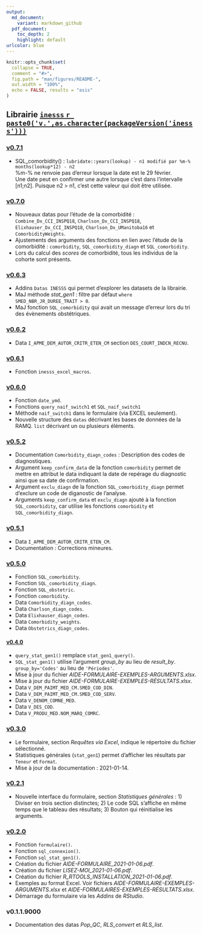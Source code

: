 ```yaml
---
output:
  md_document:
    variant: markdown_github
  pdf_document:
    toc_depth: 2
    highlight: default
urlcolor: blue
---
```

  
```r
knitr::opts_chunk$set(
  collapse = TRUE,
  comment = "#>",
  fig.path = "man/figures/README-",
  out.width = "100%",
  echo = FALSE, results = "asis"
)
```

## Librairie [`inesss` `r paste0('v.',as.character(packageVersion('inesss')))`](https://github.com/INESSS-QC/inesss1)

### [v0.7.1](https://github.com/INESSS-QC/inesss1/pull/15)
* SQL_comorbidity() : `lubridate::years(lookup) - n1 modifié par %m-% months(lookup*12) - n2`  
%m-% ne renvoie pas d'erreur lorsque la date est le 29 février.  
Une date peut en confirmer une autre lorsque c'est dans l'intervalle [n1;n2]. Puisque n2 > n1, c'est cette valeur qui doit être utilisée.

### [v0.7.0](https://github.com/INESSS-QC/inesss1/pull/14)
* Nouveaux datas pour l'étude de la comorbidité : `Combine_Dx_CCI_INSPQ18`, `Charlson_Dx_CCI_INSPQ18`, `Elixhauser_Dx_CCI_INSPQ18`, `Charlson_Dx_UManitoba16` et `ComorbidityWeights`.
* Ajustements des arguments des fonctions en lien avec l'étude de la comorbidité : `comorbidity`, `SQL_comorbidity_diagn` et `SQL_comorbidity`.
* Lors du calcul des *scores* de comorbidité, tous les individus de la cohorte sont présents.

### [v0.6.3](https://github.com/INESSS-QC/inesss1/pull/13)
* Addins `Datas INESSS` qui permet d'explorer les datasets de la librairie.
* MaJ méthode *stat_gen1* : filtre par défaut `where SMED_NBR_JR_DUREE_TRAIT > 0`.
* MaJ fonction `SQL_comorbidity` qui avait un message d'erreur lors du tri des évènements obstétriques.

### [v0.6.2](https://github.com/INESSS-QC/inesss1/commit/d223ab8038d16db8b7c7949f7289f71b2fa30fb0)
* Data `I_APME_DEM_AUTOR_CRITR_ETEN_CM` section `DES_COURT_INDCN_RECNU`.

### [v0.6.1](https://github.com/INESSS-QC/inesss1/pull/12)
* Fonction `inesss_excel_macros`.

### [v0.6.0](https://github.com/INESSS-QC/inesss1/pull/11)
* Fonction `date_ymd`.
* Fonctions `query_naif_switch1` et `SQL_naif_switch1`
* Méthode `naif_switch1` dans le formulaire (via EXCEL seulement).
* Nouvelle structure des `datas` décrivant les bases de données de la RAMQ. `list` décrivant un ou plusieurs éléments.

### [v0.5.2](https://github.com/INESSS-QC/inesss1/commit/198d47ddaf7ff50fb956704e857923e3b6c7caf7)
* Documentation `Comorbidity_diagn_codes` : Description des codes de diagnostiques.
* Argument `keep_confirm_data` de la fonction `comorbidity` permet de mettre en attribut le data indiquant la date de repérage du diagnostic ainsi que sa date de confirmation.
* Argument `exclu_diagn` de la fonction `SQL_comorbidity_diagn` permet d'exclure un code de diganostic de l'analyse.
* Arguments `keep_confirm_data` et `exclu_diagn` ajouté à la fonction `SQL_comorbidity`, car utilise les fonctions `comorbidity` et `SQL_comorbidity_diagn`.

### [v0.5.1](https://github.com/INESSS-QC/inesss1/commit/7a4055b3937c17c67af24723f8aae2938dfed8a1)
* Data `I_APME_DEM_AUTOR_CRITR_ETEN_CM`.
* Documentation : Corrections mineures.

### [v0.5.0](https://github.com/INESSS-QC/inesss1/pull/10)
* Fonction `SQL_comorbidity`.
* Fonction `SQL_comorbidity_diagn`.
* Fonction `SQL_obstetric`.
* Fonction `comorbidity`.
* Data `Comorbidity_diagn_codes`.
* Data `Charlson_diagn_codes`.
* Data `Elixhauser_diagn_codes`.
* Data `Comorbidity_weights`.
* Data `Obstetrics_diagn_codes`.


#### [v0.4.0](https://github.com/INESSS-QC/inesss1/pull/7)
* `query_stat_gen1()` remplace `stat_gen1_query()`.
* `SQL_stat_gen1()` utilise l'argument *group_by* au lieu de *result_by*. `group_by='Codes'` au lieu de `'Périodes'`.
* Mise à jour du fichier *AIDE-FORMULAIRE-EXEMPLES-ARGUMENTS.xlsx*.
* Mise à jour du fichier *AIDE-FORMULAIRE-EXEMPLES-RÉSULTATS.xlsx*.
* Data `V_DEM_PAIMT_MED_CM.SMED_COD_DIN`.
* Data `V_DEM_PAIMT_MED_CM.SMED_COD_SERV`.
* Data `V_DENOM_COMNE_MED`.
* Data `V_DES_COD`.
* Data `V_PRODU_MED.NOM_MARQ_COMRC`.


### [v0.3.0](https://github.com/INESSS-QC/inesss1/pull/6)
* Le formulaire, section *Requêtes via Excel*, indique le répertoire du fichier sélectionné.
* Statistiques générales (`stat_gen1`) permet d'afficher les résultats par `Teneur` et `Format`.
* Mise à jour de la documentation : 2021-01-14.


### [v0.2.1](https://github.com/INESSS-QC/inesss1/pull/5)
* Nouvelle interface du formulaire, section *Statistiques générales* : 1) Diviser en trois section distinctes; 2) Le code SQL s'affiche en même temps que le tableau des résultats; 3) Bouton qui réinitialise les arguments.


### [v0.2.0](https://github.com/INESSS-QC/inesss1/pull/4)
* Fonction `formulaire()`.
* Fonction `sql_connexion()`.
* Fonction `sql_stat_gen1()`.
* Création du fichier *AIDE-FORMULAIRE_2021-01-06.pdf*.
* Création du fichier *LISEZ-MOI_2021-01-06.pdf*.
* Création du fichier *R_RTOOLS_INSTALLATION_2021-01-06.pdf*.
* Exemples au format Excel. Voir fichiers *AIDE-FORMULAIRE-EXEMPLES-ARGUMENTS.xlsx* et *AIDE-FORMULAIRES-EXEMPLES-RÉSULTATS.xlsx*.
* Démarrage du formulaire via les *Addins* de *RStudio*.


### v0.1.1.9000
* Documentation des datas *Pop_QC*, *RLS_convert* et *RLS_list*.
